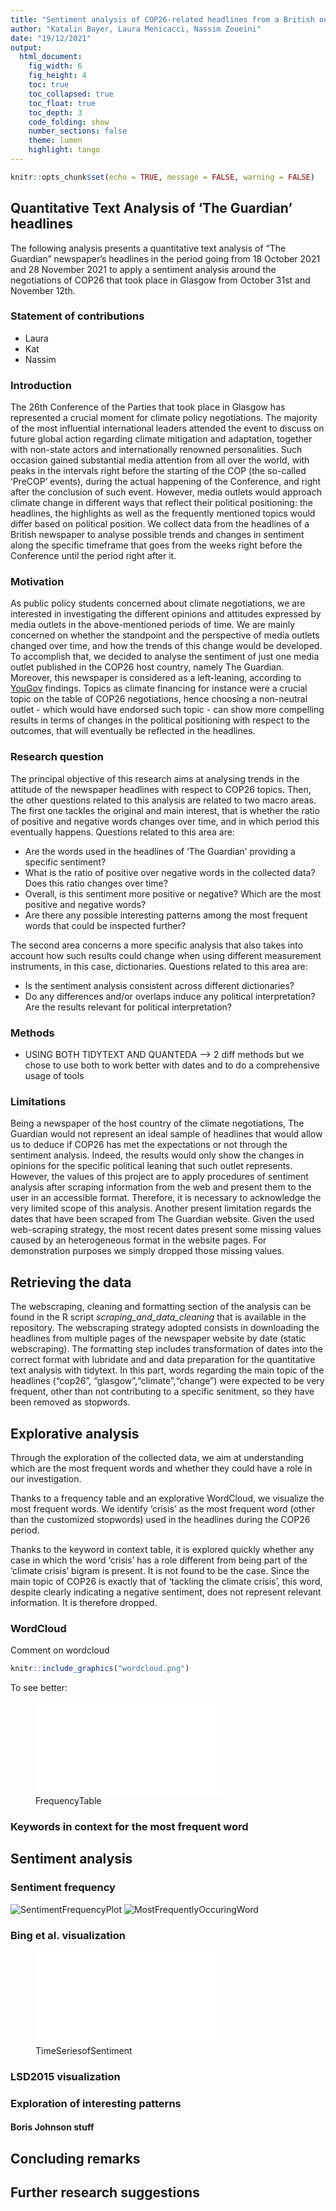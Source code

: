 ```yaml
---
title: "Sentiment analysis of COP26-related headlines from a British outlet"
author: "Katalin Bayer, Laura Menicacci, Nassim Zoueini"
date: "19/12/2021"
output: 
  html_document:
    fig_width: 6
    fig_height: 4
    toc: true
    toc_collapsed: true
    toc_float: true
    toc_depth: 3
    code_folding: show
    number_sections: false
    theme: lumen
    highlight: tango
---
```


```r
knitr::opts_chunk$set(echo = TRUE, message = FALSE, warning = FALSE)
```

## Quantitative Text Analysis of 'The Guardian' headlines

The following analysis presents a quantitative text analysis of "The Guardian" newspaper's headlines in the period going from 18 October 2021 and 28 November 2021 to apply a sentiment analysis around the negotiations of COP26 that took place in Glasgow from October 31st and November 12th. 


### Statement of contributions 
 - Laura
 - Kat
 - Nassim


### Introduction 
The 26th Conference of the Parties that took place in Glasgow has represented a crucial moment for climate policy negotiations. 
The majority of the most influential international leaders attended the event to discuss on future global action regarding climate mitigation and adaptation, together with non-state actors and internationally renowned personalities. Such occasion gained substantial media attention from all over the world, with peaks in the intervals right before the starting of the COP (the so-called 'PreCOP' events), during the actual happening of the Conference, and right after the conclusion of such event. 
However, media outlets would approach climate change in different ways that reflect their political positioning: the headlines, the highlights as well as the frequently mentioned topics would differ based on political position. 
We collect data from the headlines of a British newspaper to analyse possible trends and changes in sentiment along the specific timeframe that goes from the weeks right before the Conference until the period right after it. 

### Motivation
As public policy students concerned about climate negotiations, we are interested in investigating the different opinions and attitudes expressed by media outlets in the above-mentioned periods of time. We are mainly concerned on whether the standpoint and the perspective of media outlets changed over time, and how the trends of this change would be developed. 
To accomplish that, we decided to analyse the sentiment of just one media outlet published in the COP26 host country, namely The Guardian. Moreover, this newspaper is considered as a left-leaning, according to [YouGov](https://yougov.co.uk/topics/politics/articles-reports/2017/03/07/how-left-or-right-wing-are-uks-newspapers) findings. Topics as climate financing for instance were a crucial topic on the table of COP26 negotiations, hence choosing a non-neutral outlet - which would have endorsed such topic - can show more compelling results in terms of changes in the political positioning with respect to the outcomes, that will eventually be reflected in the headlines. 
 

### Research question
The principal objective of this research aims at analysing trends in the attitude of the newspaper headlines with respect to COP26 topics. Then, the other questions related to this analysis are related to two macro areas. 
The first one tackles the original and main interest, that is whether the ratio of positive and negative words changes over time, and in which period this eventually happens. Questions related to this area are: 

 - Are the words used in the headlines of 'The Guardian' providing a specific sentiment? 
 - What is the ratio of positive over negative words in the collected data? Does this ratio changes over time? 
 - Overall, is this sentiment more positive or negative? Which are the most positive and negative words? 
 - Are there any possible interesting patterns among the most frequent words that could be inspected further? 

The second area concerns a more specific analysis that also takes into account how such results could change when using different measurement instruments, in this case, dictionaries. Questions related to this area are: 

 - Is the sentiment analysis consistent across different dictionaries?
 - Do any differences and/or overlaps induce any political interpretation? Are the results relevant for political interpretation? 

### Methods

- USING BOTH TIDYTEXT AND QUANTEDA --> 2 diff methods but we chose to use both to work better with dates and to do a comprehensive usage of tools

### Limitations 
Being a newspaper of the host country of the climate negotiations, The Guardian would not represent an ideal sample of headlines that would allow us to deduce if COP26 has met the expectations or not through the sentiment analysis. Indeed, the results would only show the changes in opinions for the specific political leaning that such outlet represents. However, the values of this project are to apply procedures of sentiment analysis after scraping information from the web and present them to the user in an accessible format. Therefore, it is necessary to acknowledge the very limited scope of this analysis. 
Another present limitation regards the dates that have been scraped from The Guardian website. Given the used web-scraping strategy, the most recent dates present some missing values caused by an heterogeneous format in the website pages. For demonstration purposes we simply dropped those missing values. 

## Retrieving the data
The webscraping, cleaning and formatting section of the analysis can be found in the R script *scraping_and_data_cleaning* that is available in the repository. 
The webscraping strategy adopted consists in downloading the headlines from multiple pages of the newspaper website by  date (static webscraping). 
The formatting step includes transformation of dates into the correct format with lubridate and and data preparation for the quantitative text analysis with tidytext. 
In this part, words regarding the main topic of the headlines ("cop26", "glasgow","climate","change") were expected to be very frequent, other than not contributing to a specific senitment, so they have been removed as stopwords. 

## Explorative analysis 

Through the exploration of the collected data, we aim at understanding which are the most frequent words and whether they could have a role in our investigation. 

Thanks to a frequency table and an explorative WordCloud, we visualize the most frequent words. We identify 'crisis' as the most frequent word (other than the customized stopwords) used in the headlines during the COP26 period. 

Thanks to the keyword in context table, it is explored quickly whether any case in which the word 'crisis' has a role different from being part of the 'climate crisis' bigram is present. It is not found to be the case. Since the main topic of COP26 is exactly that of 'tackling the climate crisis', this word, despite clearly indicating a negative sentiment, does not represent relevant information. It is therefore dropped.  

### WordCloud

Comment on wordcloud
```r

knitr::include_graphics("wordcloud.png")
```
To see better: 

![FrequencyTable](./FrequencyTable.html)

### Keywords in context for the most frequent word

## Sentiment analysis 

### Sentiment frequency

![SentimentFrequencyPlot](./SentimentFrequencyPlot.png)
![MostFrequentlyOccuringWord](./MostFrequentlyOccuringWord.png)


### Bing et al. visualization

![TimeSeriesofSentiment](./TimeSeriesofSentiment.html)

### LSD2015 visualization



### Exploration of interesting patterns

#### Boris Johnson stuff

## Concluding remarks

## Further research suggestions


